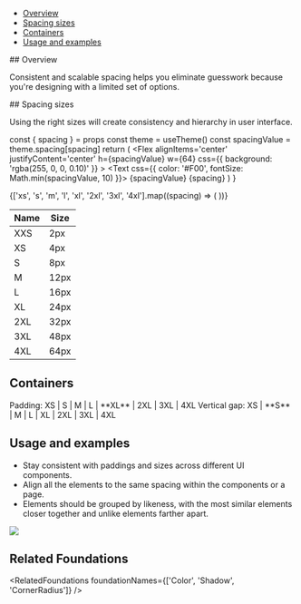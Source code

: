 

<Meta title='Foundations/Spacing' />

<Title>Spacing</Title>

- [Overview](#overview)
- [Spacing sizes](#spacing-sizes)
- [Containers](#containers)
- [Usage and examples](#usage-and-examples)

<Heading>
## Overview

Consistent and scalable spacing helps you eliminate guesswork because you're designing with a limited set of options.

</Heading>

<Heading>
## Spacing sizes

Using the right sizes will create consistency and hierarchy in user interface.

</Heading>

  const { spacing } = props
  const theme = useTheme()
  const spacingValue = theme.spacing[spacing]
  return (
    <Flex gap='xl' direction='column' alignItems='center'>
      <Flex
        alignItems='center'
        justifyContent='center'
        h={spacingValue}
        w={64}
        css={{ background: 'rgba(255, 0, 0, 0.10)' }}
      >
        <Text css={{ color: '#F00', fontSize: Math.min(spacingValue, 10) }}>
          {spacingValue}
        </Text>
      </Flex>
      <Text>{spacing}</Text>
    </Flex>
  )
}

<Unstyled>
  <Paper p='xl' justifyContent='space-between' alignItems='flex-end'>
    {['xs', 's', 'm', 'l', 'xl', '2xl', '3xl', '4xl'].map((spacing) => (
      <SpacingExample key={spacing} spacing={spacing} />
    ))}
  </Paper>
</Unstyled>

<div css={{table: {width: '100%'}}}>

| Name | Size |
| ---- | ---- |
| XXS  | 2px  |
| XS   | 4px  |
| S    | 8px  |
| M    | 12px |
| L    | 16px |
| XL   | 24px |
| 2XL  | 32px |
| 3XL  | 48px |
| 4XL  | 64px |

</div>

## Containers

<Unstyled>
  <Paper p='xl' direction='column' gap='2xl'>
    <Box w={200}>
      <CardLink
        subtitle="I'm a title"
        description="I'm a description."
        link='/'
      />
    </Box>
    <Text>Padding: XS | S | M | L | **XL** | 2XL | 3XL | 4XL</Text>
    <Text>Vertical gap: XS | **S** | M | L | XL | 2XL | 3XL | 4XL</Text>
  </Paper>
</Unstyled>

## Usage and examples

- Stay consistent with paddings and sizes across different UI components.
- Align all the elements to the same spacing within the components or a page.
- Elements should be grouped by likeness, with the most similar elements closer together and unlike elements farther apart.

<img src={spacingExample} />

## Related Foundations

<RelatedFoundations foundationNames={['Color', 'Shadow', 'CornerRadius']} />
